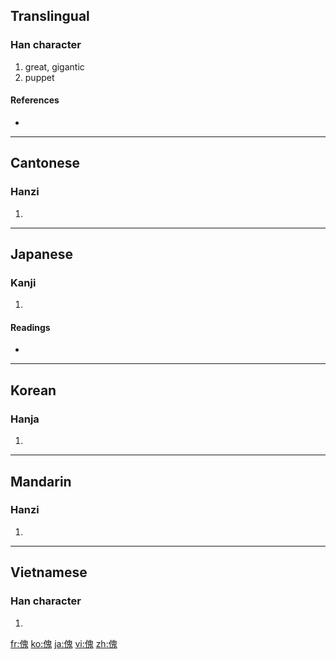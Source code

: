 ==Translingual==

===Han character===
{{Han char|rn=9|rad=人|as=10|sn=12|four=2621<sub>3</sub>|canj=人竹山戈 (OHUI)}}

# great, gigantic
# puppet

====References====
* {{Han ref|kx=0112.080|dkj=00928|hdz=10192.080|uh=5080|ud=20608|bh=B3C8|bd=46024}}

----

==Cantonese==

===Hanzi===
{{yue-hanzi|jyut=|y=faai3}}

# {{defn|Cantonese|sort=人10}}

----

==Japanese==

===Kanji===
{{ja-kanji|grade=|rs=人10}}

# {{defn|Japanese|sort=人10}}

====Readings====
* {{ja-readings|on=[[かい]] (kai)|kun=[[おおきい]] (ookii)}}

----

==Korean==

===Hanja===
{{ko-hanja|hangeul=괴|rv=goe|mr=koe}}

# {{defn|Korean|sort=人10}}

----

==Mandarin==

===Hanzi===
{{cmn-hanzi|pin=[[guī]] ([[gui1]])|wg=kuei<sup>1</sup>}}

# {{defn|Mandarin|sort=人10}}

----

==Vietnamese==

===Han character===
{{vi-hantu|[[khôi]], [[khổi]], [[ngội]], [[ổi]]|rs=人10}}

# {{defn|Vietnamese|sort=人10}}

[[fr:傀]]
[[ko:傀]]
[[ja:傀]]
[[vi:傀]]
[[zh:傀]]